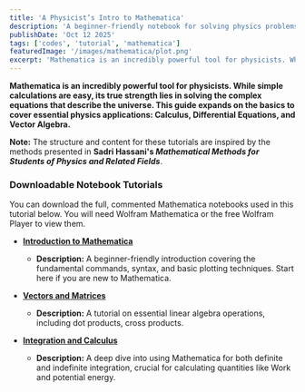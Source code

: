 ```yaml
---
title: 'A Physicist’s Intro to Mathematica'
description: 'A beginner-friendly notebook for solving physics problems.'
publishDate: 'Oct 12 2025'
tags: ['codes', 'tutorial', 'mathematica']
featuredImage: '/images/mathematica/plot.png'
excerpt: 'Mathematica is an incredibly powerful tool for physicists. While simple calculations are easy, its true strength lies in solving the complex equations. This guide expands on the basics to cover essential physics applications like Calculus, Differential Equations, and Vector Algebra.'
---
```

**Mathematica is an incredibly powerful tool for physicists. While simple calculations are easy, its true strength lies in solving the complex equations that describe the universe. This guide expands on the basics to cover essential physics applications: Calculus, Differential Equations, and Vector Algebra.**

**Note:** The structure and content for these tutorials are inspired by the methods presented in **Sadri Hassani's *Mathematical Methods for Students of Physics and Related Fields***.

### Downloadable Notebook Tutorials

You can download the full, commented Mathematica notebooks used in this tutorial below. You will need Wolfram Mathematica or the free Wolfram Player to view them.

* **[Introduction to Mathematica](/images/mathematica/Ch1-Intro-to-Mathematica.nb)**
  * **Description:** A beginner-friendly introduction covering the fundamental commands, syntax, and basic plotting techniques. Start here if you are new to Mathematica.

* **[Vectors and Matrices](/images/mathematica/Vec-Mat.nb)**
  * **Description:** A tutorial on essential linear algebra operations, including dot products, cross products.

* **[Integration and Calculus](/images/mathematica/Int.nb)**
  * **Description:** A deep dive into using Mathematica for both definite and indefinite integration, crucial for calculating quantities like Work and potential energy.